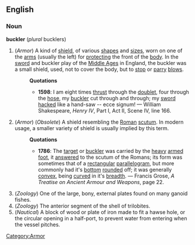 ==English==
===Noun===
'''buckler''' (''plural'' bucklers)
#(''Armor'') [[Category:Armor]] A kind of [[shield]], of various [[shape]]s and [[size]]s, worn on one of the [[arm]]s (usually the left) for [[protect]]ing the front of the [[body]].  In the [[sword]] and buckler play of the [[Middle Ages]] in England, the buckler was a small shield, used, not to cover the body, but to [[stop]] or [[parry]] [[blow]]s.
#:'''Quotations'''
#:*'''1598''': I am eight times [[thrust]] through the [[doublet]], four through the [[hose]], my [[buckler]] cut through and through; my [[sword]] [[hack]]ed like a hand-saw -- ecce signum! &mdash; William Shakespeare, ''Henry IV'', Part I, Act II, Scene IV, line 166.
#(''Armor'') (''Obsolete'') A shield resembling the [[Roman]] [[scutum]]. In modern usage, a smaller variety of shield is usually implied by this term.
#:'''Quotations'''
#:*'''1786''': The [[target]] or [[buckler]] was carried by the [[heavy]] [[armed]] [[foot]], it [[answered]] to the scutum of the Romans; its form was sometimes that of a [[rectangular]] [[parallelogram]], but more commonly had it's [[bottom]] [[rounded]] off; it was generally [[convex]], being [[curved]] in it's [[breadth]]. &mdash; Francis Grose, ''A Treatise on Ancient Armour and Weapons'', page 22.
#(''Zoology'') One of the large, bony, external plates found on many ganoid fishes.
#(''Zoology'') The anterior segment of the shell of trilobites. 
#(''Nautical'') A block of wood or plate of iron made to fit a hawse hole, or the circular opening in a half-port, to prevent water from entering when the vessel pitches.